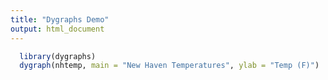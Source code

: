 ```yaml
---
title: "Dygraphs Demo"
output: html_document
---
```


```r
  library(dygraphs)      
  dygraph(nhtemp, main = "New Haven Temperatures", ylab = "Temp (F)")
```
